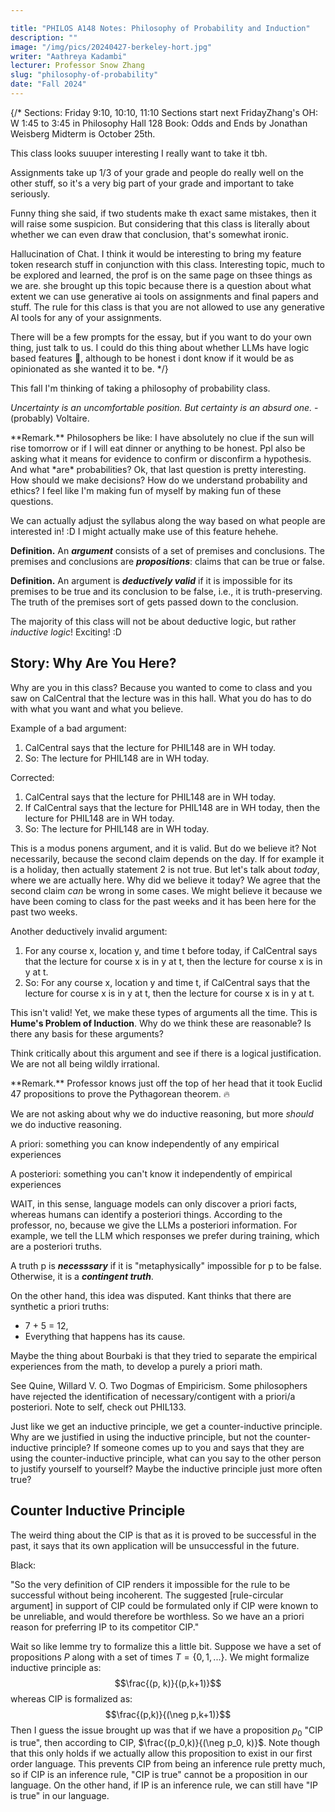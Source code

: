 ```yaml
---

title: "PHILOS A148 Notes: Philosophy of Probability and Induction"
description: ""
image: "/img/pics/20240427-berkeley-hort.jpg"
writer: "Aathreya Kadambi"
lecturer: Professor Snow Zhang
slug: "philosophy-of-probability"
date: "Fall 2024"
---
```


{/* 
Sections: Friday 9:10, 10:10, 11:10
Sections start next FridayZhang's OH: W 1:45 to 3:45 in Philosophy Hall 128
Book: Odds and Ends by Jonathan Weisberg
Midterm is October 25th.

This class looks suuuper interesting I really want to take it tbh.

Assignments take up 1/3 of your grade and people do really well on the other stuff, so it's a very big part of your grade and important to take seriously.


Funny thing she said, if two students make th exact same mistakes, then it will raise some suspicion. But considering that this class is literally about whether we can even draw that conclusion, that's somewhat ironic.

Hallucination of Chat. I think it would be interesting to bring my feature token research stuff in conjunction with this class. Interesting topic, much to be explored and learned, the prof is on the same page on thsee things as we are. she brought up this topic because there is a question about what extent we can use generative ai tools on assignments and final papers and stuff. The rule for this class is that you are not allowed to use any generative AI tools for any of your assignments.

There will be a few prompts for the essay, but if you want to do your own thing, just talk to us. I could do this thing about whether LLMs have logic based features :eyes:, although to be honest i dont know if it would be as opinionated as she wanted it to be.
*/}

This fall I'm thinking of taking a philosophy of probability class.

*Uncertainty is an uncomfortable position. But certainty is an absurd one.* - (probably) Voltaire.

<div class="remark">
**Remark.** Philosophers be like: I have absolutely no clue if the sun will rise tomorrow or if I will eat dinner or anything to be honest. Ppl also be asking what it means for evidence to confirm or disconfirm a hypothesis. And what *are* probabilities? Ok, that last question is pretty interesting. How should we make decisions? How do we understand probability and ethics? I feel like I'm making fun of myself by making fun of these questions.
</div>

We can actually adjust the syllabus along the way based on what people are interested in! :D I might actually make use of this feature hehehe.

**Definition.** An ***argument*** consists of a set of premises and conclusions. The premises and conclusions are ***propositions***: claims that can be true or false.

**Definition.** An argument is ***deductively valid*** if it is impossible for its premises to be true and its conclusion to be false, i.e., it is truth-preserving. The truth of the premises sort of gets passed down to the conclusion.

The majority of this class will not be about deductive logic, but rather *inductive logic*! Exciting! :D

Story: Why Are You Here?
--------------------------------

Why are you in this class? Because you wanted to come to class and you saw on CalCentral that the lecture was in this hall. What you do has to do with what you want and what you believe. 

Example of a bad argument:
1. CalCentral says that the lecture for PHIL148 are in WH today.
2. So: The lecture for PHIL148 are in WH today.

Corrected:
1. CalCentral says that the lecture for PHIL148 are in WH today.
2. If CalCentral says that the lecture for PHIL148 are in WH today, then the lecture for PHIL148 are in WH today.
3. So: The lecture for PHIL148 are in WH today.

This is a modus ponens argument, and it is valid. But do we believe it? Not necessarily, because the second claim depends on the day. If for example it is a holiday, then actually statement 2 is not true. But let's talk about *today*, where we are actually here. Why did we believe it today? We agree that the second claim *can* be wrong in some cases. We might believe it because we have been coming to class for the past weeks and it has been here for the past two weeks. 

Another deductively invalid argument:
1. For any course x, location y, and time t before today, if CalCentral says that the lecture for course x is in y at t, then the lecture for course x is in y at t.
2. So: For any course x, location y and time t, if CalCentral says that the lecture for course x is in y at t, then the lecture for course x is in y at t.

This isn't valid! Yet, we make these types of arguments all the time. This is **Hume's Problem of Induction**. Why do we think these are reasonable? Is there any basis for these arguments?

Think critically about this argument and see if there is a logical justification. We are not all being wildly irrational. 

<div>
**Remark.** Professor knows just off the top of her head that it took Euclid 47 propositions to prove the Pythagorean theorem. 🔥 
</div>

We are not asking about why we do inductive reasoning, but more *should* we do inductive reasoning.

A priori: something you can know independently of any empirical experiences 

A posteriori:  something you can't know it independently of empirical experiences

WAIT, in this sense, language models can only discover a priori facts, whereas humans can identify a posteriori things. According to the professor, no, because we give the LLMs a posteriori information. For example, we tell the LLM which responses we prefer during training, which are a posteriori truths.

A truth p is ***necesssary*** if it is "metaphysically" impossible for p to be false. Otherwise, it is a ***contingent truth***.

<div class="theorem">

</div>

On the other hand, this idea was disputed. Kant thinks that there are synthetic a priori truths:
- 7 + 5 = 12,
- Everything that happens has its cause.

Maybe the thing about Bourbaki is that they tried to separate the empirical experiences from the math, to develop a purely a priori math.

See Quine, Willard V. O. Two Dogmas of Empiricism. Some philosophers have rejected the identification of necessary/contigent with a priori/a posteriori. Note to self, check out PHIL133.

Just like we get an inductive principle, we get a counter-inductive principle. Why are we justified in using the inductive principle, but not the counter-inductive principle? If someone comes up to you and says that they are using the counter-inductive principle, what can you say to the other person to justify yourself to yourself? Maybe the inductive principle just more often true?

Counter Inductive Principle
------------------------------------

The weird thing about the CIP is that as it is proved to be successful in the past, it says that its own application will be unsuccessful in the future.

Black:

"So the very definition of CIP renders it impossible for the rule to be successful without being incoherent. The suggested [rule-circular argument] in support of CIP could be formulated only if CIP were known to be unreliable, and would therefore be worthless. So we have an a priori reason for preferring IP to its competitor CIP."

Wait so like lemme try to formalize this a little bit. Suppose we have a set of propositions $P$ along with a set of times $T = \{0, 1, ...\}$. We might formalize inductive principle as:
$$\frac{(p, k)}{(p,k+1)}$$
whereas CIP is formalized as:
$$\frac{(p,k)}{(\neg p,k+1)}$$
Then I guess the issue brought up was that if we have a proposition $p_0$ "CIP is true", then according to CIP, $\frac{(p_0,k)}{(\neg p_0, k)}$. Note though that this only holds if we actually allow this proposition to exist in our first order language. This prevents CIP from being an inference rule pretty much, so if CIP is an inference rule, "CIP is true" cannot be a proposition in our language. On the other hand, if IP is an inference rule, we can still have "IP is true" in our language.